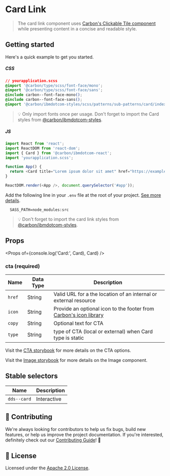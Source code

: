 
# Card Link

> The card link component uses
> [Carbon's Clickable Tile component](https://www.carbondesignsystem.com/components/tile/code#clickable-tile)
> while presenting content in a concise and readable style.

## Getting started

Here's a quick example to get you started.

##### CSS

```css
// yourapplication.scss
@import '@carbon/type/scss/font-face/mono';
@import '@carbon/type/scss/font-face/sans';
@include carbon--font-face-mono();
@include carbon--font-face-sans();
@import '@carbon/ibmdotcom-styles/scss/patterns/sub-patterns/card/index.scss';
```

> 💡 Only import fonts once per usage. Don't forget to import the Card styles
> from
> [@carbon/ibmdotcom-styles](https://github.com/carbon-design-system/ibm-dotcom-library/blob/master/packages/styles).

##### JS

```javascript
import React from 'react';
import ReactDOM from 'react-dom';
import { Card } from '@carbon/ibmdotcom-react';
import 'yourapplication.scss';

function App() {
  return <Card title="Lorem ipsum dolor sit amet" href="https://example.com" />;
}

ReactDOM.render(<App />, document.querySelector('#app'));
```

Add the following line in your `.env` file at the root of your project.
[See more details](https://github.com/carbon-design-system/ibm-dotcom-library/tree/master/packages/styles#usage).

```
  SASS_PATH=node_modules:src
```

> 💡 Don't forget to import the card link styles from
> [@carbon/ibmdotcom-styles](https://github.com/carbon-design-system/ibm-dotcom-library/blob/master/packages/styles).

## Props

<Props of={console.log('Card:', Card), Card} />

### cta (required)

| Name   | Data Type | Description                                                                                                                      |
| ------ | --------- | -------------------------------------------------------------------------------------------------------------------------------- |
| `href` | String    | Valid URL for a the location of an internal or external resource                                                                 |
| `icon` | String    | Provide an optional icon to the footer from [Carbon's icon library](https://www.carbondesignsystem.com/guidelines/icons/library) |
| `copy` | String    | Optional text for CTA                                                                                                            |
| `type` | String    | type of CTA (local or external) when Card type is static                                                                         |

Visit the
[CTA storybook](https://ibmdotcom-react.mybluemix.net/?path=/story/components-cta--default)
for more details on the CTA options.

Visit the
[Image storybook](https://ibmdotcom-react.mybluemix.net/?path=/story/components-image--default)
for more details on the Image component.

## Stable selectors

| Name        | Description |
| ----------- | ----------- |
| `dds--card` | Interactive |

## 🙌 Contributing

We're always looking for contributors to help us fix bugs, build new features,
or help us improve the project documentation. If you're interested, definitely
check out our
[Contributing Guide](https://github.com/carbon-design-system/ibm-dotcom-library/blob/master/.github/CONTRIBUTING.md)!
👀

## 📝 License

Licensed under the
[Apache 2.0 License](https://github.com/carbon-design-system/ibm-dotcom-library/blob/master/LICENSE).
